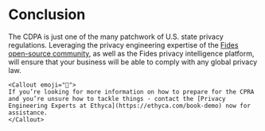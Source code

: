 
# Conclusion

The CDPA is just one of the many patchwork of U.S. state privacy regulations. Leveraging the privacy engineering expertise of the [Fides open-source community](https://ethyca.com/developer-hub), as well as the Fides privacy intelligence platform, will ensure that your business will be able to comply with any global privacy law.


    <Callout emoji="🚀">
    If you’re looking for more information on how to prepare for the CPRA and you’re unsure how to tackle things - contact the [Privacy Engineering Experts at Ethyca](https://ethyca.com/book-demo) now for assistance.
    </Callout>
